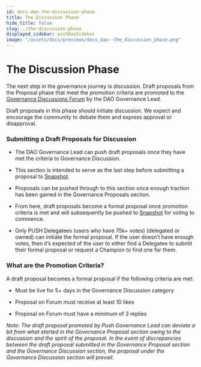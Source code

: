 ```yaml
---
id: docs-dao-the-discussion-phase
title: The Discussion Phase
hide_title: false
slug: ./the-discussion-phase
displayed_sidebar: pushDaoSidebar
image: "/assets/docs/previews/docs_dao--the_discussion_phase.png"
---
```


# The Discussion Phase

The next step in the governance journey is discussion. Draft proposals from the Proposal phase that meet the promotion criteria are promoted to the [Governance Discussions Forum](https://gov.push.org/c/governance-discussions/5) by the DAO Governance Lead.

Draft proposals in this phase should initiate discussion. We expect and encourage the community to debate them and express approval or disapproval.

### Submitting a Draft Proposals for Discussion

- The DAO Governance Lead can push draft proposals once they have met the criteria to Governance Discussion.

- This section is intended to serve as the last step before submitting a proposal to [Snapshot](https://snapshot.org/#/pushdao.eth).

- Proposals can be pushed through to this section once enough traction has been gained in the Governance Proposals section.

- From here, draft proposals become a formal proposal once promotion criteria is met and will subsequently be pushed to [Snapshot](https://snapshot.org/#/pushdao.eth) for voting to commence.

- Only PUSH Delegatees (users who have 75k+ votes) (delegated or owned) can initiate the formal proposal. If the user doesn’t have enough votes, then it’s expected of the user to either find a Delegatee to submit their formal proposal or request a Champion to find one for them.

### What are the Promotion Criteria?

A draft proposal becomes a formal proposal if the following criteria are met:

- Must be live for 5+ days in the Governance Discussion category

- Proposal on Forum must receive at least 10 likes
- Proposal on Forum must have a minimum of 3 replies

_Note: The draft proposal promoted by Push Governance Lead can deviate a bit from what started in the Governance Proposal section owing to the discussion and the spirit of the proposal. In the event of discrepancies between the draft proposal submitted in the Governance Proposal section and the Governance Discussion section, the proposal under the Governance Discussion section will prevail._
